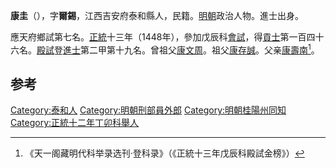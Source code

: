 '''康圭'''（{{bd|1403年||？}}），字'''爾錫'''，江西吉安府泰和縣人，民籍。[[明朝|明朝]]政治人物。進士出身。

應天府鄉試第七名。[[正统_(年号)|正統]]十三年（1448年），參加戊辰科[[會試|會試]]，得[[貢士|貢士]]第一百四十六名。[[殿試|殿試]]登[[進士|進士]]第二甲第十九名。曾祖父[[康文周|康文周]]。祖父[[康存誠|康存誠]]。父亲[[康壽南|康壽南]]<ref>《天一阁藏明代科举录选刊·登科录》（《正統十三年戊辰科殿試金榜》）</ref>。

==参考==
{{reflist}}
{{明朝人物小作品}}
{{正統十三年戊辰科殿試金榜}}

[[Category:泰和人|Category:泰和人]]
[[Category:明朝刑部員外郎|Category:明朝刑部員外郎]]
[[Category:明朝桂陽州同知|Category:明朝桂陽州同知]]
[[Category:正統十二年丁卯科舉人|Category:正統十二年丁卯科舉人]]